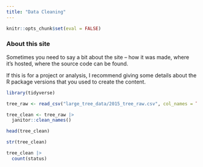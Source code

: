 ```yaml
---
title: "Data Cleaning"
---
```


```r
knitr::opts_chunk$set(eval = FALSE)

```


### About this site

Sometimes you need to say a bit about the site -- how it was made, where it's hosted, where the source code can be found. 

If this is for a project or analysis, I recommend giving some details about the R package versions that you used to create the content.

```r
library(tidyverse)

```



```r
tree_raw <- read_csv("large_tree_data/2015_tree_raw.csv", col_names = TRUE, na = c("", "NA", "Unknown"))

tree_clean <- tree_raw |> 
  janitor::clean_names()

head(tree_clean)

str(tree_clean)

tree_clean |> 
  count(status)



```

